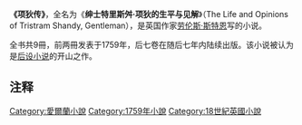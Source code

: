 '''《项狄传》'''，全名为《'''绅士特里斯舛·项狄的生平与见解'''》（The Life and Opinions of Tristram Shandy, Gentleman），是英国作家[[劳伦斯·斯特恩|劳伦斯·斯特恩]]写的小说。

全书共9冊，前两冊发表于1759年，后七卷在随后七年内陆续出版。该小说被认为是[[后设小说|后设小说]]的开山之作。

==注释==
{{Reflist}}

{{Authority control}}
[[Category:愛爾蘭小說|Category:愛爾蘭小說]]
[[Category:1759年小說|Category:1759年小說]]
[[Category:18世紀英國小說|Category:18世紀英國小說]]